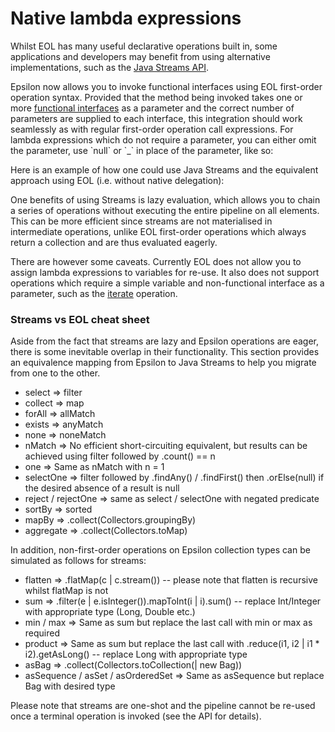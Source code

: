 =Native lambda expressions=
Whilst EOL has many useful declarative operations built in, some applications and developers may benefit from using alternative implementations, such as the [[https://docs.oracle.com/javase/8/docs/api/java/util/stream/package-summary.html|Java Streams API]].

Epsilon now allows you to invoke functional interfaces using EOL first-order operation syntax. Provided that the method being invoked takes one or more [[https://docs.oracle.com/javase/8/docs/api/java/lang/FunctionalInterface.html|functional interface]]s as a parameter and the correct number of parameters are supplied to each interface, this integration should work seamlessly as with regular first-order operation call expressions. For lambda expressions which do not require a parameter, you can either omit the parameter, use `null` or `_` in place of the parameter, like so:

{{{eol
	var optional = Native("java.util.stream.IntStream")
		.range(0, 16)
		.filter(i | i / 4 >= 2)
		.findFirst();
	
	optional.orElse(64/4);	// No lambda - literal value always calculated even if not present.
	optional.orElseGet(null | someIntensiveCalculation());	// Evaluation only occurs if no value is present.
	optional.orElseThrow(| new Native("org.eclipse.epsilon.eol.exceptions.EolRuntimeException"));
}}}

Here is an example of how one could use Java Streams and the equivalent approach using EOL (i.e. without native delegation):

{{{eol
	var Collectors = Native("java.util.stream.Collectors");

	var testData = Sequence{-1024..1024};
	
	var positiveOddsSquaredEol = testData
		.parallelSelect(i | i >= 0 and i.mod(2) > 0)
		.parallelCollect(i | i * i)
		.asSet();
	
	var positiveOddsSquaredJava = testData
		.parallelStream()
		.filter(i | i >= 0 and i.mod(2) > 0)
		.map(i | i * i)
		.collect(Collectors.toSet());
		
	assertEquals(positiveOddsSquaredEol, positiveOddsSquaredJava);
}}}

One benefits of using Streams is lazy evaluation, which allows you to chain a series of operations without executing the entire pipeline on all elements. This can be more efficient since streams are not materialised in intermediate operations, unlike EOL first-order operations which always return a collection and are thus evaluated eagerly.

There are however some caveats. Currently EOL does not allow you to assign lambda expressions to variables for re-use. It also does not support operations which require a simple variable and non-functional interface as a parameter, such as the [[https://docs.oracle.com/javase/8/docs/api/java/util/stream/Stream.html#iterate-T-java.util.function.UnaryOperator-|iterate]] operation.

===Streams vs EOL cheat sheet===
Aside from the fact that streams are lazy and Epsilon operations are eager, there is some inevitable overlap in their functionality. This section provides an equivalence mapping from Epsilon to Java Streams to help you migrate from one to the other.

* select => filter
* collect => map
* forAll => allMatch
* exists => anyMatch
* none => noneMatch
* nMatch => No efficient short-circuiting equivalent, but results can be achieved using filter followed by .count() == n
* one => Same as nMatch with n = 1
* selectOne => filter followed by .findAny() / .findFirst() then .orElse(null) if the desired absence of a result is null
* reject / rejectOne => same as select / selectOne with negated predicate
* sortBy => sorted
* mapBy => .collect(Collectors.groupingBy)
* aggregate => .collect(Collectors.toMap)

In addition, non-first-order operations on Epsilon collection types can be simulated as follows for streams:

* flatten => .flatMap(c | c.stream()) -- please note that flatten is recursive whilst flatMap is not
* sum => .filter(e | e.isInteger()).mapToInt(i | i).sum() -- replace Int/Integer with appropriate type (Long, Double etc.)
* min / max => Same as sum but replace the last call with min or max as required
* product => Same as sum but replace the last call with .reduce(i1, i2 | i1 * i2).getAsLong() -- replace Long with appropriate type
* asBag => .collect(Collectors.toCollection(| new Bag))
* asSequence / asSet / asOrderedSet => Same as asSequence but replace Bag with desired type

Please note that streams are one-shot and the pipeline cannot be re-used once a terminal operation is invoked (see the API for details).
